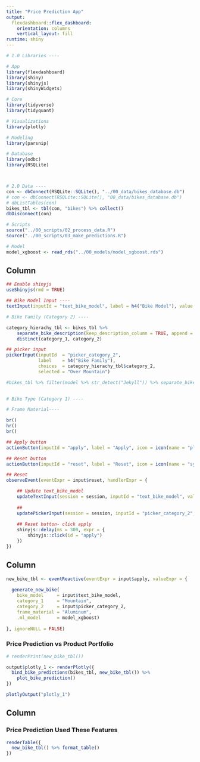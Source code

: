 ```yaml
---
title: "Price Prediction App"
output: 
  flexdashboard::flex_dashboard:
    orientation: columns
    vertical_layout: fill
runtime: shiny
---
```


```r

# 1.0 Libraries ----

# App
library(flexdashboard)
library(shiny)
library(shinyjs)
library(shinyWidgets)

# Core
library(tidyverse)
library(tidyquant)

# Visualizations
library(plotly)

# Modeling
library(parsnip)

# Database
library(odbc)
library(RSQLite)



# 2.0 Data ----
con <- dbConnect(RSQLite::SQLite(), "../00_data/bikes_database.db")
# con <- dbConnect(RSQLite::SQLite(), "00_data/bikes_database.db")
# dbListTables(con)
bikes_tbl <- tbl(con, "bikes") %>% collect()
dbDisconnect(con)

# Scripts
source("../00_scripts/02_process_data.R")
source("../00_scripts/03_make_predictions.R")

# Model
model_xgboost <- read_rds("../00_models/model_xgboost.rds")
```


<!-- Inputs Area-->

Column {.sidebar}
-----------------------------------------------------------------------

```r
## Enable shinyjs
useShinyjs(rmd = TRUE)

## Bike Model Input ----
textInput(inputId = "text_bike_model", label = h4("Bike Model"), value = "Jekyll Al 1 Black Inc.")

# Bike Family (Category 2) ----

category_hierachy_tbl <- bikes_tbl %>% 
    separate_bike_description(keep_description_column = TRUE, append = FALSE) %>% 
    distinct(category_1, category_2)

## picker input
pickerInput(inputId  = "picker_category_2", 
            label    = h4("Bike Family"), 
            choices  = category_hierachy_tbl$category_2, 
            selected = "Over Mountain")

#bikes_tbl %>% filter(model %>% str_detect("Jekyll")) %>% separate_bike_description()
 

# Bike Type (Category 1) ----

# Frame Material----

br()
hr()
br() 

## Apply button
actionButton(inputId = "apply", label = "Apply", icon = icon(name = "play", lib = "font-awesome"))

## Reset button
actionButton(inputId = "reset", label = "Reset", icon = icon(name = "sync", lib = "font-awesome"))

## Reset
observeEvent(eventExpr = input$reset, handlerExpr = {

    ## Update text_bike_model
    updateTextInput(session = session, inputId = "text_bike_model", value = "Jekyll Al 1 Black Inc.")
    
    ##
    updatePickerInput(session = session, inputId = "picker_category_2", selected = "Over Mountain")
    
    ## Reset button- click apply
    shinyjs::delay(ms = 300, expr = {
        shinyjs::click(id = "apply")
    })
})

```


<!-- Plot Area -->

Column {data-width=650}
-----------------------------------------------------------------------

```r
new_bike_tbl <- eventReactive(eventExpr = input$apply, valueExpr = {
  
  generate_new_bike(
    bike_model     = input$text_bike_model, 
    category_1     = "Mountain", 
    category_2     = input$picker_category_2, 
    frame_material = "Aluminum", 
    .ml_model      = model_xgboost)
  
}, ignoreNULL = FALSE)


```


### Price Prediction vs Product Portfolio

```r
# renderPrint(new_bike_tbl())

output$plotly_1 <- renderPlotly({
  bind_bike_predictions(bikes_tbl, new_bike_tbl()) %>%
    plot_bike_prediction()
})

plotlyOutput("plotly_1")

```

<!-- Table Area -->

Column {data-width=350}
-----------------------------------------------------------------------

### Price Prediction Used These Features

```r
renderTable({
  new_bike_tbl() %>% format_table()
})


```


